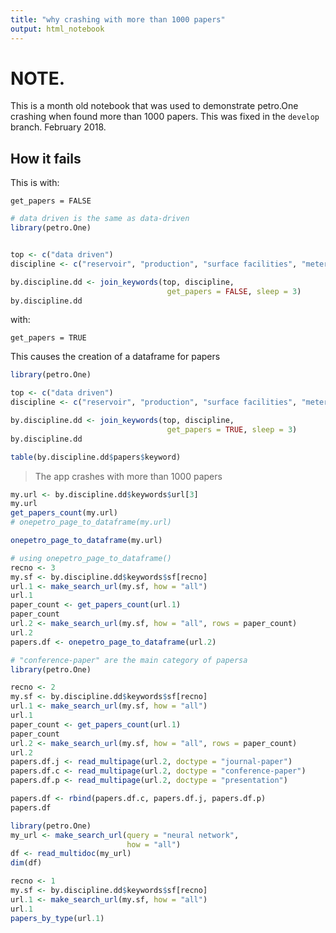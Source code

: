 ```yaml
---
title: "why crashing with more than 1000 papers"
output: html_notebook
---
```


# NOTE.
This is a month old notebook that was used to demonstrate petro.One crashing when found more than 1000 papers. This was fixed in the `develop` branch. February 2018.

## How it fails

This is with:

```
get_papers = FALSE
```

```r
# data driven is the same as data-driven
library(petro.One)


top <- c("data driven")
discipline <- c("reservoir", "production", "surface facilities", "metering")

by.discipline.dd <- join_keywords(top, discipline, 
                                   get_papers = FALSE, sleep = 3)
by.discipline.dd
```

with:

```
get_papers = TRUE
```

This causes the creation of a dataframe for papers

```r
library(petro.One)

top <- c("data driven")
discipline <- c("reservoir", "production", "surface facilities", "metering")

by.discipline.dd <- join_keywords(top, discipline, 
                                   get_papers = TRUE, sleep = 3)
by.discipline.dd
```

```r
table(by.discipline.dd$papers$keyword)
```


> The app crashes with more than 1000 papers


```r
my.url <- by.discipline.dd$keywords$url[3]
my.url
get_papers_count(my.url)
# onepetro_page_to_dataframe(my.url)

```
```r
onepetro_page_to_dataframe(my.url)
```


```r
# using onepetro_page_to_dataframe()
recno <- 3
my.sf <- by.discipline.dd$keywords$sf[recno]
url.1 <- make_search_url(my.sf, how = "all")
url.1
paper_count <- get_papers_count(url.1)
paper_count
url.2 <- make_search_url(my.sf, how = "all", rows = paper_count)
url.2
papers.df <- onepetro_page_to_dataframe(url.2)
```

```r
# "conference-paper" are the main category of papersa
library(petro.One)

recno <- 2
my.sf <- by.discipline.dd$keywords$sf[recno]
url.1 <- make_search_url(my.sf, how = "all")
url.1
paper_count <- get_papers_count(url.1)
paper_count
url.2 <- make_search_url(my.sf, how = "all", rows = paper_count)
url.2
papers.df.j <- read_multipage(url.2, doctype = "journal-paper")
papers.df.c <- read_multipage(url.2, doctype = "conference-paper")
papers.df.p <- read_multipage(url.2, doctype = "presentation")

papers.df <- rbind(papers.df.c, papers.df.j, papers.df.p)
papers.df
```

```r
library(petro.One)
my_url <- make_search_url(query = "neural network",
                          how = "all")
df <- read_multidoc(my_url)
dim(df)
```



```r
recno <- 1
my.sf <- by.discipline.dd$keywords$sf[recno]
url.1 <- make_search_url(my.sf, how = "all")
url.1
papers_by_type(url.1)
```

```r

```

